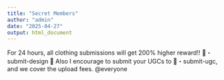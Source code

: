 ```yaml
---
title: "Secret Members"
author: "admin"
date: "2025-04-27"
output: html_document
---
```


For 24 hours, all clothing submissions will get 200% higher reward!! ⁠📩・submit-design 🎁
Also I encourage to submit your UGCs to ⁠📩・submit-ugc, and we cover the upload fees.
@everyone